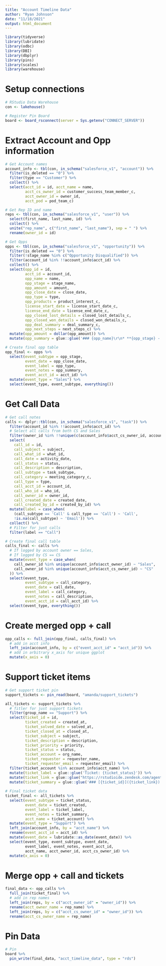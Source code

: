 ```yaml
---
title: "Account Timeline Data"
author: "Ryan Johnson"
date: "11/18/2021"
output: html_document
---
```


```r
library(tidyverse)
library(lubridate)
library(odbc)
library(DBI)
library(dbplyr)
library(pins)
library(scales)
library(warehouse)
```

# Setup connections
```r
# RStudio Data Warehouse
con <- lakehouse()

# Register Pin Board
board <- board_rsconnect(server = Sys.getenv("CONNECT_SERVER"))
```

# Extract Account and Opp information
```r
# Get Account names
account_info <- tbl(con, in_schema("salesforce_v1", "account")) %>%
  filter(is_deleted == "0") %>% 
  filter(type == "Customer") %>% 
  collect() %>% 
  select(acct_id = id, acct_name = name,
         acct_cs_owner_id = customer_success_team_member_c,
         acct_owner_id = owner_id,
         acct_pod = pod_team_c)

# Get Rep ID and name
reps <- tbl(con, in_schema("salesforce_v1", "user")) %>%
  select(first_name, last_name, id) %>% 
  collect() %>% 
  unite("rep_name", c("first_name", "last_name"), sep = " ") %>% 
  rename(owner_id = id)

# Get Opps
opps <- tbl(con, in_schema("salesforce_v1", "opportunity")) %>% 
  filter(is_deleted == "0") %>%
  filter(!stage_name %in% c("Opportunity Disqualified")) %>% 
  filter(account_id %in% !!account_info$acct_id) %>% 
  collect() %>% 
  select(opp_id = id, 
         acct_id = account_id, 
         opp_name = name, 
         opp_stage = stage_name,
         opp_amount = amount,
         opp_close_date = close_date,
         opp_type = type,
         opp_products = product_interest_c,
         license_start_date = license_start_date_c,
         license_end_date = license_end_date_c,
         opp_closed_lost_details = closed_lost_details_c,
         opp_closed_won_details = closed_won_details_c,
         opp_deal_summary = deal_summary_c,
         opp_next_steps = next_steps_c) %>%
  mutate(opp_amount = dollar(opp_amount)) %>% 
  mutate(opp_summary = glue::glue('### {opp_name}\r\n* **{opp_stage} - {opp_type}**\r\n\n* **Close Date**: {opp_close_date}\r\n\n* **Opp Amount**: <span style="color:green">{opp_amount}</span>\r\n#### Products\r\n{opp_products}\r\n##### Closed Won Details\r\n{opp_closed_won_details}\r\n##### Closed Lost Details\r\n{opp_closed_lost_details}\r\n##### Deal Summary\r\n{opp_deal_summary}\r\n##### Next Steps\r\n{opp_next_steps}\n\n'))

# Create final opp table
opp_final <- opps %>% 
  select(event_subtype = opp_stage,
         event_date = opp_close_date,
         event_label = opp_type,
         event_notes = opp_summary,
         event_acct_id = acct_id) %>%
  mutate(event_type = "Sales") %>% 
  select(event_type, event_subtype, everything())
```

# Get Call Data
```r
# Get call notes
calls <- dplyr::tbl(con, in_schema("salesforce_v1", "task")) %>%
  filter(account_id %in% !!account_info$acct_id) %>%
  # Select all calls from both CS and Sales
  filter(owner_id %in% !!unique(c(account_info$acct_cs_owner_id, account_info$acct_owner_id))) %>%
  select(
    call_id = id,
    call_subject = subject,
    call_what_id = what_id,
    call_date = activity_date,
    call_status = status,
    call_description = description,
    call_subtype = task_subtype,
    call_category = meeting_category_c,
    call_type = type,
    call_acct_id = account_id,
    call_who_id = who_id,
    call_owner_id = owner_id,
    call_created_date = created_date,
    call_created_by_id = created_by_id) %>%
  mutate(label = case_when(
    (call_subtype == 'Call' & call_type == 'Call') ~ 'Call',
    !is.na(call_subtype) ~ 'Email')) %>%
  collect() %>%
  # Filter for just calls
  filter(label == "Call")

# Create final call table
calls_final <- calls %>% 
  # If logged by account owner == Sales, 
  # If logged by CS == CS
  mutate(event_type = case_when(
    call_owner_id %in% unique(account_info$acct_owner_id) ~ "Sales",
    call_owner_id %in% unique(account_info$acct_cs_owner_id) ~ "CS"
  )) %>% 
  select(event_type,
         event_subtype = call_category,
         event_date = call_date,
         event_label = call_category,
         event_notes = call_description,
         event_acct_id = call_acct_id) %>% 
  select(event_type, everything())
```


# Create merged opp + call
```r
opp_calls <- full_join(opp_final, calls_final) %>% 
  # add in acct info
  left_join(account_info, by = c("event_acct_id" = "acct_id")) %>% 
  # add in arbitrary x_axis for unique ggplot
  mutate(x_axis = 0)
```


# Support ticket items
```r
# Get support ticket pin
support_tickets <- pin_read(board, "amanda/support_tickets")

all_tickets <- support_tickets %>% 
  # fitler for just support tickets
  filter(group_name == "Support") %>% 
  select(ticket_id = id,
         ticket_created = created_at,
         ticket_solved_date = solved_at,
         ticket_closed_at = closed_at,
         ticket_subject = subject,
         ticket_description = description,
         ticket_priority = priority,
         ticket_status = status, 
         ticket_account = org_name,
         ticket_requester = requester_name,
         ticket_requester_email = requester_email) %>% 
  filter(ticket_account %in% account_info$acct_name) %>% 
  mutate(ticket_label = glue::glue('Ticket: {ticket_status}')) %>%
  mutate(ticket_link = glue::glue("https://rstudioide.zendesk.com/agent/tickets/{ticket_id}")) %>% 
  mutate(ticket_summary = glue::glue('### [{ticket_id}]({ticket_link}) - {ticket_subject}\r\n**Date Opened**: {ticket_created}\r\n\n**Status**: {ticket_status}\r\n\n**Requester**: [{ticket_requester}]({ticket_requester_email})'))
  
# Final ticket data
ticket_final <- all_tickets %>% 
  select(event_subtype = ticket_status,
         event_date = ticket_created,
         event_label = ticket_label,
         event_notes = ticket_summary,
         acct_name = ticket_account) %>% 
  mutate(event_type = "Support") %>% 
  left_join(account_info, by = "acct_name") %>% 
  rename(event_acct_id = acct_id) %>% 
  mutate(event_date = lubridate::as_date(event_date)) %>% 
  select(event_type, event_subtype, event_date,
         event_label, event_notes, event_acct_id, 
         acct_name, acct_owner_id, acct_cs_owner_id) %>%
  mutate(x_axis = 0)
```

# Merge opp + call and tickets
```r
final_data <- opp_calls %>% 
  full_join(ticket_final) %>%
  # add in rep names
  left_join(reps, by = c("acct_owner_id" = "owner_id")) %>% 
  rename(acct_owner_name = rep_name) %>% 
  left_join(reps, by = c("acct_cs_owner_id" = "owner_id")) %>% 
  rename(acct_cs_owner_name = rep_name)
```


# Pin Data
```r
# Pin
board %>% 
  pin_write(final_data, "acct_timeline_data", type = "rds")
```


